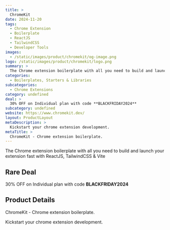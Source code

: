```yaml
---
title: >
  ChromeKit
date: 2024-11-20
tags:
  - Chrome Extension
  - Boilerplate
  - ReactJS
  - TailwindCSS
  - Developer Tools
images:
  - /static/images/product/chromekit/og-image.png
logo: /static/images/product/chromekit/logo.png
summary: >
  The Chrome extension boilerplate with all you need to build and launch your extension fast with ReactJS, TailwindCSS & Vite
categories:
  - Boilerplates, Starters & Libraries
subcategories:
  - Chrome Extensions
category: undefined
deal: >
  30% OFF on Individual plan with code **BLACKFRIDAY2024**
subcategory: undefined
website: https://www.chromekit.dev/
layout: ProductLayout
metaDescription: >
  Kickstart your chrome extension development.
metaTitle: >
  ChromeKit - Chrome extension boilerplate.
---
```

The Chrome extension boilerplate with all you need to build and launch your extension fast with ReactJS, TailwindCSS & Vite

## Rare Deal

30% OFF on Individual plan with code **BLACKFRIDAY2024**

## Product Details
ChromeKit - Chrome extension boilerplate.

Kickstart your chrome extension development.
